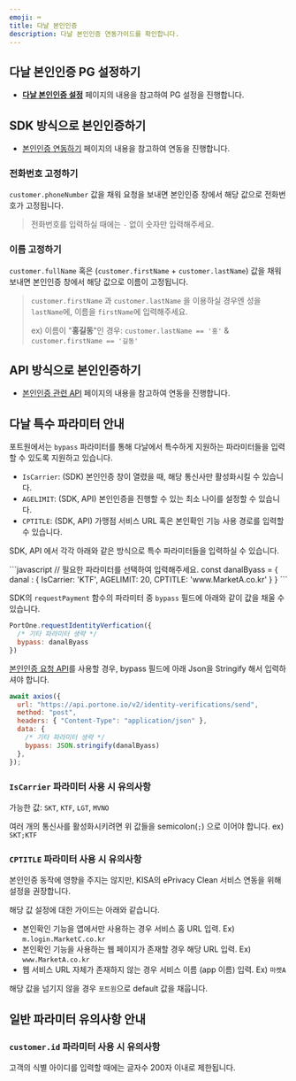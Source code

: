 ```yaml
---
emoji: ⌨
title: 다날 본인인증
description: 다날 본인인증 연동가이드를 확인합니다.
---
```




## **다날 본인인증 PG 설정하기**

- [**다날 본인인증 설정**](../../ready/2-pg/payment-gateway/undefined#sms-본인인증) 페이지의 내용을 참고하여 PG 설정을 진행합니다.

## **SDK 방식으로 본인인증하기**

- [본인인증 연동하기](../identity-verification/readme) 페이지의 내용을 참고하여 연동을 진행합니다.

### **전화번호 고정하기**

`customer.phoneNumber` 값을 채워 요청을 보내면 본인인증 창에서 해당 값으로 전화번호가 고정됩니다.

> 전화번호를 입력하실 때에는 `-` 없이 숫자만 입력해주세요.

### **이름 고정하기**

`customer.fullName` 혹은 (`customer.firstName` + `customer.lastName`) 값을 채워 보내면 본인인증 창에서 해당 값으로 이름이 고정됩니다.

> `customer.firstName` 과 `customer.lastName` 을 이용하실 경우엔 성을 `lastName`에, 이름을 `firstName`에 입력해주세요.
>
> ex) 이름이 "**홍길동**"인 경우: `customer.lastName == '홍'` & `customer.firstName == '길동'`


## **API 방식으로 본인인증하기**

- [본인인증 관련 API](../../api-v2/identity-verification) 페이지의 내용을 참고하여 연동을 진행합니다.

## **다날 특수 파라미터 안내**

포트원에서는 `bypass` 파라미터를 통해 다날에서 특수하게 지원하는 파라미터들을 입력할 수 있도록 지원하고 있습니다.

- `IsCarrier`: (SDK) 본인인증 창이 열렸을 때, 해당 통신사만 활성화시킬 수 있습니다.
- `AGELIMIT`: (SDK, API) 본인인증을 진행할 수 있는 최소 나이를 설정할 수 있습니다.
- `CPTITLE`: (SDK, API) 가맹점 서비스 URL 혹은 본인확인 기능 사용 경로를 입력할 수 있습니다.

SDK, API 에서 각각 아래와 같은 방식으로 특수 파라미터들을 입력하실 수 있습니다.

<Tabs>
<Tab title="bypass 파라미터 예시">
```javascript
// 필요한 파라미터를 선택하여 입력해주세요.
const danalByass = {
  danal : {
    IsCarrier: 'KTF',
    AGELIMIT: 20,
    CPTITLE: 'www.MarketA.co.kr'
  }
}
```
</Tab>
</Tabs>
<Tabs>
<Tab title="SDK 사용 예시">

SDK의 `requestPayment` 함수의 파라미터 중 `bypass` 필드에 아래와 같이 값을 채울 수 있습니다.

```javascript
PortOne.requestIdentityVerfication({
  /* 기타 파라미터 생략 */
  bypass: danalByass
})
```
</Tab>
<Tab title="API 사용 예시">

[본인인증 요청 API](../../api-v2/identity-verification#-본인인증-요청-전송)를 사용할 경우, bypass 필드에 아래 Json을 Stringify 해서 입력하셔야 합니다.

```javascript
await axios({
  url: "https://api.portone.io/v2/identity-verifications/send",
  method: "post",
  headers: { "Content-Type": "application/json" },
  data: {
    /* 기타 파라미터 생략 */
    bypass: JSON.stringify(danalByass)
  },
});
```
</Tab>
</Tabs>

### **`IsCarrier` 파라미터 사용 시 유의사항**

가능한 값: `SKT`, `KTF`, `LGT`, `MVNO`

여러 개의 통신사를 활성화시키려면 위 값들을 semicolon(`;`) 으로 이어야 합니다. ex) `SKT;KTF`

### **`CPTITLE` 파라미터 사용 시 유의사항**

본인인증 동작에 영향을 주지는 않지만, KISA의 ePrivacy Clean 서비스 연동을 위해 설정을 권장합니다.

해당 값 설정에 대한 가이드는 아래와 같습니다.

- 본인확인 기능을 앱에서만 사용하는 경우 서비스 홈 URL 입력. Ex) `m.login.MarketC.co.kr`
- 본인확인 기능을 사용하는 웹 페이지가 존재할 경우 해당 URL 입력. Ex) `www.MarketA.co.kr`
- 웹 서비스 URL 자체가 존재하지 않는 경우 서비스 이름 (app 이름) 입력. Ex) `마켓A`

해당 값을 넘기지 않을 경우 `포트원`으로 default 값을 채웁니다.


## **일반 파라미터 유의사항 안내**

### **`customer.id` 파라미터 사용 시 유의사항**

고객의 식별 아이디를 입력할 때에는 글자수 200자 이내로 제한됩니다.
